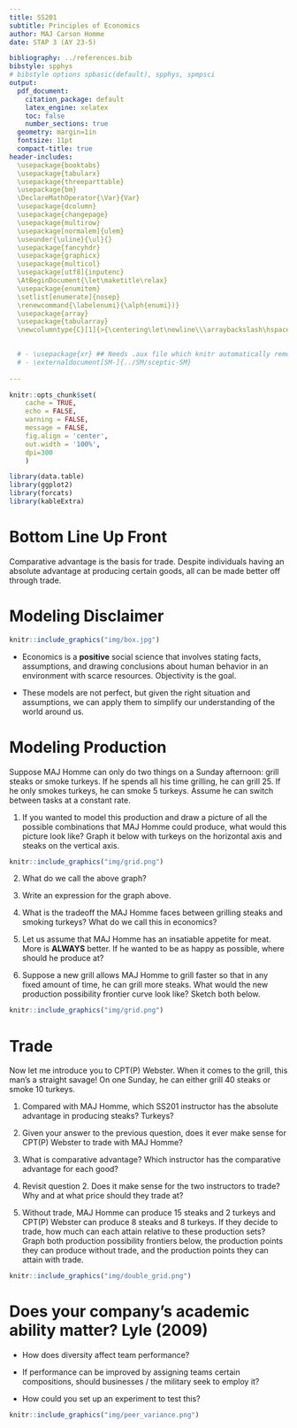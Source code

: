 ```yaml
---
title: SS201
subtitle: Principles of Economics
author: MAJ Carson Homme
date: STAP 3 (AY 23-5)

bibliography: ../references.bib
bibstyle: spphys
# bibstyle options spbasic(default), spphys, spmpsci
output:
  pdf_document:
    citation_package: default
    latex_engine: xelatex
    toc: false
    number_sections: true
  geometry: margin=1in
  fontsize: 11pt
  compact-title: true
header-includes: 
  \usepackage{booktabs}
  \usepackage{tabularx}
  \usepackage{threeparttable}
  \usepackage{bm}
  \DeclareMathOperator{\Var}{Var}
  \usepackage{dcolumn}
  \usepackage{changepage}
  \usepackage{multirow}
  \usepackage[normalem]{ulem}
  \useunder{\uline}{\ul}{}
  \usepackage{fancyhdr}
  \usepackage{graphicx}
  \usepackage{multicol}
  \usepackage[utf8]{inputenc}
  \AtBeginDocument{\let\maketitle\relax}
  \usepackage{enumitem}
  \setlist[enumerate]{nosep}
  \renewcommand{\labelenumi}{\alph{enumi})}
  \usepackage{array}
  \usepackage{tabularray}
  \newcolumntype{C}[1]{>{\centering\let\newline\\\arraybackslash\hspace{0pt}}m{#1}}

  
  # - \usepackage{xr} ## Needs .aux file which knitr automatically removes
  # - \externaldocument[SM-]{../SM/sceptic-SM}
  
---
```


```r
knitr::opts_chunk$set(
	cache = TRUE, 
	echo = FALSE, 
	warning = FALSE,
	message = FALSE,
	fig.align = 'center',
	out.width = '100%',
	dpi=300
	)
```

```r
library(data.table)
library(ggplot2)
library(forcats)
library(kableExtra)
```


\fancyhf{}
\begin{center}
    \Large
    \textbf{
    \textit{SS201: Principles of Economics} \\ 
    AY 23-2 \\ 
    }
    Lesson 1: Economic Methods, Models, and Gains from Exchange
\end{center}
\fancyfoot[C]{\thepage}

# Bottom Line Up Front {#sec:bluf}
Comparative advantage is the basis for trade. Despite individuals having an absolute advantage at producing certain goods, all can be made better off through trade. 

# Modeling Disclaimer {#sec:model}
```r
knitr::include_graphics("img/box.jpg")
```
\begin{center}
  \textit{``All models are wrong, but some are useful.''} \\
  - George Box
\end{center}

- Economics is a **positive** social science that involves stating facts, assumptions, and drawing conclusions about human behavior in an environment with scarce resources. Objectivity is the goal.

- These models are not perfect, but given the right situation and assumptions, we can apply them to simplify our understanding of the world around us.

\pagebreak

# Modeling Production {#sec:prod}

Suppose MAJ Homme can only do two things on a Sunday afternoon: grill steaks or smoke turkeys. If he spends all his time grilling, he can grill 25. If he 
only smokes turkeys, he can smoke 5 turkeys. Assume he can switch between tasks at a constant rate.

1. If you wanted to model this production and draw a picture of all the possible combinations that MAJ Homme could produce, what would this picture look like? Graph it below with turkeys on the horizontal axis and steaks on the vertical axis.
```r
knitr::include_graphics("img/grid.png")
```

2. What do we call the above graph?
  \vspace{2cm}

3. Write an expression for the graph above.
  \pagebreak

4. What is the tradeoff the MAJ Homme faces between grilling steaks and smoking turkeys? What do we call this in economics?
  \vspace{2cm}

5. Let us assume that MAJ Homme has an insatiable appetite for meat. More is **ALWAYS** better. If he wanted to be as happy as possible, where should he produce at?  
  \vspace{2cm}

6. Suppose a new grill allows MAJ Homme to grill faster so that in any fixed amount of time, he can grill more steaks.  What would the new production possibility frontier curve look like? Sketch both below.

```r
knitr::include_graphics("img/grid.png")
```

\pagebreak
# Trade
Now let me introduce you to CPT(P) Webster. When it comes to the grill, this man's a straight savage! On one Sunday, he can either grill 40 steaks or smoke 10 turkeys.

1. Compared with MAJ Homme, which SS201 instructor has the absolute advantage in producing steaks? Turkeys? 
  \vspace{3cm}

2. Given your answer to the previous question, does it ever make sense for CPT(P) Webster to trade with MAJ Homme?
  \vspace{3cm}
  
3. What is comparative advantage? Which instructor has the comparative advantage for each good?
  \vspace{3cm}
  
4. Revisit question 2. Does it make sense for the two instructors to trade? Why and at what price should they trade at?
  \vspace{3cm}

\pagebreak

5. Without trade, MAJ Homme can produce 15 steaks and 2 turkeys and CPT(P) Webster can produce 8 steaks and 8 turkeys. If they decide to trade, how much can each attain relative to these production sets? Graph both production possibility frontiers below, the production points they can produce without trade, and the production points they can attain with trade.

```r
knitr::include_graphics("img/double_grid.png")
```

\pagebreak

# Does your company's academic ability matter? Lyle (2009)

- How does diversity affect team performance?

- If performance can be improved by assigning teams certain compositions, should businesses / the military seek to employ it?

- How could you set up an experiment to test this?

```r
knitr::include_graphics("img/peer_variance.png")
```

